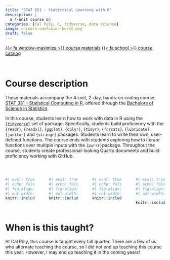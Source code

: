 ```yaml
---
title: "STAT 551 - Statistical Learning with R"
description: |
  a 4-unit course on 
categories: [Cal Poly, R, tidyverse, data science]
image: unicorn-confusion-horst.png
draft: false
---
```


[{{< fa window-maximize >}} course materials](https://github.com/atheobold/stat-learning){.btn target="_blank"} [{{< fa school >}} course catalog](https://catalog.calpoly.edu/search/?P=stat+551){.btn target="_blank"}

<br>

# Course description

These materials accompany the 4-unit, 2-day, hands-on coding course, [STAT 331 - Statistical Computing in R](https://atheobold.github.io/groupworthy-data-science/), offered through the [Bachelors of Science in Statistics](https://statistics.calpoly.edu/content/curriculum).

In this course, students learn how to work with data in R using the [`{tidyverse}`](https://www.tidyverse.org/) set of package. Specifically, students build proficiency with the `{readr}`, `{readxl}`, `{ggplot}`, `{dplyr}`, `{tidyr}`, `{forcats}`, `{lubridate}`, `{janitor}` and `{stringr}` packages. Students learn to write their own, user-defined functions. The course ends with students exploring how to iterate functions over multiple inputs with the `{purrr}`package. Throughout the course, students create professional-looking Quarto documents and build proficiency working with GitHub.

<br>

:::::::: columns
::: {.column width="24%"}
```r
#| eval: true
#| echo: false
#| fig-align: "center"
#| out-width: "75%"
knitr::include_graphics("tidymodels.png")
```
:::

::: {.column width="1%"}
:::

::: {.column width="24%"}
```r
#| eval: true
#| echo: false
#| fig-align: "center"
#| out-width: "75%"
knitr::include_graphics("recipes.png")
```
:::

::: {.column width="1%"}
:::

::: {.column width="24%"}
```r
#| eval: true
#| echo: false
#| fig-align: "center"
#| out-width: "75%"
knitr::include_graphics("parsnip.png")
```
:::

::: {.column width="1%"}
:::

::: {.column width="24%"}
```r
#| eval: true
#| echo: false
#| fig-align: "center"
#| out-width: "75%"

knitr::include_graphics("yardstick.png")
```
:::
::::::::

# When is this taught?

At Cal Poly, this course is taught every fall quarter. There are a few of us who alternate teaching the course, so I did not end up teaching this course this year. However, I may end up teaching it in the coming years!
